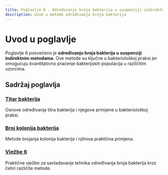 ```yaml
---
title: Poglavlje 6 - Određivanje broja bakterija u suspenziji indirektnim metodama
description: Uvod u metode određivanja broja bakterija
---
```


# Uvod u poglavlje

Poglavlje 6 posvećeno je **određivanju broja bakterija u suspenziji indirektnim metodama**. Ove metode su ključne u bakteriološkoj praksi jer omogućuju kvantitativno praćenje bakterijskih populacija u različitim uzorcima.

## Sadržaj poglavlja

### [Titar bakterija](/poglavlje-6/titar-bakterija)
Osnove određivanja titra bakterija i njegove primjene u bakteriološkoj praksi.

### [Broj kolonija bakterija](/poglavlje-6/broj-kolonija-bakterija)
Metode brojanja kolonija bakterija i njihova praktična primjena.

### [Vježbe 6](/poglavlje-6/vjezbe-6)
Praktične vježbe za savladavanje tehnika određivanja broja bakterija kroz četiri različite metode.